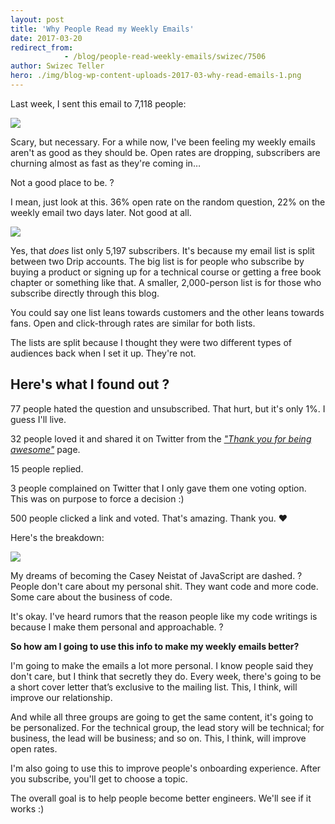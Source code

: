 ```yaml
---
layout: post
title: 'Why People Read my Weekly Emails'
date: 2017-03-20
redirect_from: 
            - /blog/people-read-weekly-emails/swizec/7506
author: Swizec Teller
hero: ./img/blog-wp-content-uploads-2017-03-why-read-emails-1.png
---
```

Last week, I sent this email to 7,118 people:



![](./img/blog-wp-content-uploads-2017-03-why-read-emails-1.png)



Scary, but necessary. For a while now, I've been feeling my weekly emails aren't as good as they should be. Open rates are dropping, subscribers are churning almost as fast as they're coming in…



Not a good place to be. ?



I mean, just look at this. 36% open rate on the random question, 22% on the weekly email two days later. Not good at all.



![](./img/blog-wp-content-uploads-2017-03-drip-screenshot.png)



Yes, that _does_ list only 5,197 subscribers. It's because my email list is split between two Drip accounts. The big list is for people who subscribe by buying a product or signing up for a technical course or getting a free book chapter or something like that. A smaller, 2,000-person list is for those who subscribe directly through this blog.



You could say one list leans towards customers and the other leans towards fans. Open and click-through rates are similar for both lists.



The lists are split because I thought they were two different types of audiences back when I set it up. They're not.



## Here's what I found out ?



77 people hated the question and unsubscribed. That hurt, but it's only 1%. I guess I'll live.



32 people loved it and shared it on Twitter from the _["Thank you for being awesome"](https://swizec.com/thanks.html)_ page.



15 people replied.



3 people complained on Twitter that I only gave them one voting option. This was on purpose to force a decision :)



500 people clicked a link and voted. That's amazing. Thank you. ❤️



Here's the breakdown:



![](./img/blog-wp-content-uploads-2017-03-breakdown-screenshot.png)



My dreams of becoming the Casey Neistat of JavaScript are dashed. ? People don't care about my personal shit. They want code and more code. Some care about the business of code.



It's okay. I've heard rumors that the reason people like my code writings is because I make them personal and approachable. ?



**So how am I going to use this info to make my weekly emails better?**



I'm going to make the emails a lot more personal. I know people said they don't care, but I think that secretly they do. Every week, there's going to be a short cover letter that’s exclusive to the mailing list. This, I think, will improve our relationship.



And while all three groups are going to get the same content, it's going to be personalized. For the technical group, the lead story will be technical; for business, the lead will be business; and so on. This, I think, will improve open rates.



I'm also going to use this to improve people's onboarding experience. After you subscribe, you'll get to choose a topic.



The overall goal is to help people become better engineers. We'll see if it works :)